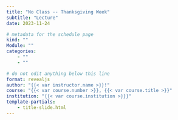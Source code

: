 ```yaml
---
title: "No Class -- Thanksgiving Week"
subtitle: "Lecture"
date: 2023-11-24

# metadata for the schedule page
kind: ""
Module: ""
categories:
    - ""
    - ""

# do not edit anything below this line
format: revealjs
author: "{{< var instructor.name >}}!"
course: "{{< var course.number >}}, {{< var course.title >}}"
institution: "{{< var course.institution >}}}"
template-partials:
    - title-slide.html
---
```


